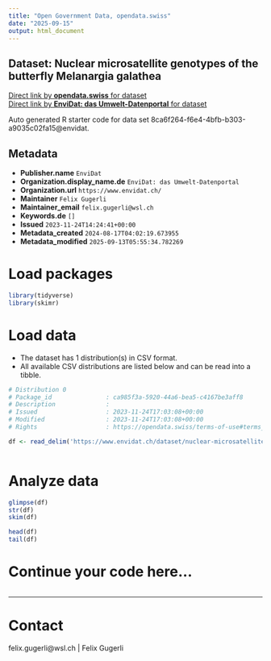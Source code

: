 ```yaml
---
title: "Open Government Data, opendata.swiss"
date: "2025-09-15"
output: html_document
---
```


## Dataset: Nuclear microsatellite genotypes of the butterfly Melanargia galathea



[Direct link by **opendata.swiss** for dataset](https://opendata.swiss/de/dataset/nuclear-microsatellite-genotypes-of-the-butterfly-melanargia-galathea)<br>
[Direct link by **EnviDat: das Umwelt-Datenportal** for dataset](https://www.envidat.ch/#/metadata/nuclear-microsatellite-genotypes-of-the-butterfly-melanargia-galathea)

Auto generated R starter code for data set 8ca6f264-f6e4-4bfb-b303-a9035c02fa15@envidat.

## Metadata

- **Publisher.name** `EnviDat`
- **Organization.display_name.de** `EnviDat: das Umwelt-Datenportal`
- **Organization.url** `https://www.envidat.ch/`
- **Maintainer** `Felix Gugerli`
- **Maintainer_email** `felix.gugerli@wsl.ch`
- **Keywords.de** `[]`
- **Issued** `2023-11-24T14:24:41+00:00`
- **Metadata_created** `2024-08-17T04:02:19.673955`
- **Metadata_modified** `2025-09-13T05:55:34.782269`


# Load packages

```r

library(tidyverse)
library(skimr)

```

# Load data

-   The dataset has 1 distribution(s) in CSV format.
-   All available CSV distributions are listed below and can be read into a tibble.

```r

# Distribution 0
# Package_id               : ca985f3a-5920-44a6-bea5-c4167be3aff8
# Description              : 
# Issued                   : 2023-11-24T17:03:08+00:00
# Modified                 : 2023-11-24T17:03:08+00:00
# Rights                   : https://opendata.swiss/terms-of-use#terms_by

df <- read_delim('https://www.envidat.ch/dataset/nuclear-microsatellite-genotypes-of-the-butterfly-melanargia-galathea/resource/85d563ee-835c-445c-8d1b-f6d063fc4f89')



```

# Analyze data

```r

glimpse(df)
str(df)
skim(df)

head(df)
tail(df)

```

# Continue your code here...

```r

```

------------------------------------------------------------------------

# Contact

felix.gugerli@wsl.ch | Felix Gugerli

